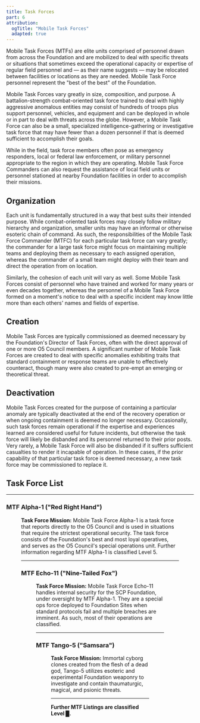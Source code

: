 ```yaml
---
title: Task Forces
part: 6
attribution:
  ogTitle: "Mobile Task Forces"
  adapted: true
---
```


Mobile Task Forces (MTFs) are elite units comprised of personnel drawn from
across the Foundation and are mobilized to deal with specific threats or
situations that sometimes exceed the operational capacity or expertise of
regular field personnel and — as their name suggests — may be relocated between
facilities or locations as they are needed. Mobile Task Force personnel
represent the "best of the best" of the Foundation.

Mobile Task Forces vary greatly in size, composition, and purpose. A
battalion-strength combat-oriented task force trained to deal with highly
aggressive anomalous entities may consist of hundreds of troops plus support
personnel, vehicles, and equipment and can be deployed in whole or in part to
deal with threats across the globe. However, a Mobile Task Force can also be a
small, specialized intelligence-gathering or investigative task force that may
have fewer than a dozen personnel if that is deemed sufficient to accomplish
their goals.

While in the field, task force members often pose as emergency responders, local
or federal law enforcement, or military personnel appropriate to the region in
which they are operating. Mobile Task Force Commanders can also request the
assistance of local field units or personnel stationed at nearby Foundation
facilities in order to accomplish their missions.

## Organization

Each unit is fundamentally structured in a way that best suits their intended
purpose. While combat-oriented task forces may closely follow military hierarchy
and organization, smaller units may have an informal or otherwise esoteric chain
of command. As such, the responsibilities of the Mobile Task Force Commander
(MTFC) for each particular task force can vary greatly; the commander for a
large task force might focus on maintaining multiple teams and deploying them as
necessary to each assigned operation, whereas the commander of a small team
might deploy with their team and direct the operation from on location.

Similarly, the cohesion of each unit will vary as well. Some Mobile Task Forces
consist of personnel who have trained and worked for many years or even decades
together, whereas the personnel of a Mobile Task Force formed on a moment's
notice to deal with a specific incident may know little more than each others'
names and fields of expertise.

## Creation

Mobile Task Forces are typically commissioned as deemed necessary by the
Foundation's Director of Task Forces, often with the direct approval of one or
more O5 Council members. A significant number of Mobile Task Forces are created
to deal with specific anomalies exhibiting traits that standard containment or
response teams are unable to effectively counteract, though many were also
created to pre-empt an emerging or theoretical threat.

## Deactivation

Mobile Task Forces created for the purpose of containing a particular anomaly
are typically deactivated at the end of the recovery operation or when ongoing
containment is deemed no longer necessary. Occasionally, such task forces remain
operational if the expertise and experiences learned are considered useful for
future incidents, but otherwise the task force will likely be disbanded and its
personnel returned to their prior posts. Very rarely, a Mobile Task Force will
also be disbanded if it suffers sufficient casualties to render it incapable of
operation. In these cases, if the prior capability of that particular task force
is deemed necessary, a new task force may be commissioned to replace it.

## Task Force List

---

### MTF Alpha-1 ("Red Right Hand")

<Figure
  align="left"
  publicId="task-forces/Alpha1.png"
  width={180}
  height={180}
  alt="MTF Alpha-1"
/>

**Task Force Mission:** Mobile Task Force Alpha-1 is a task force that reports directly to the O5 Council and is used in situations that require the strictest operational security. The task force consists of the Foundation's best and most loyal operatives, and serves as the O5 Council's special operations unit. Further information regarding MTF Alpha-1 is classified Level 5.

---

### MTF Echo-11 ("Nine-Tailed Fox")

<Figure
  align="left"
  publicId="task-forces/Epsilon11.png"
  width={180}
  height={180}
  alt="MTF Echo-11"
/>

**Task Force Mission:** Mobile Task Force Echo-11 handles internal security
for the SCP Foundation, under oversight by MTF Alpha-1. They are a special ops
force deployed to Foundation Sites when standard protocols fail and multiple
breaches are imminent. As such, most of their operations are classified.

---

### MTF Tango-5 ("Samsara")

<Figure
  align="left"
  publicId="task-forces/Tau5.png"
  width={180}
  height={180}
  alt="MTF Tango-5"
/>

**Task Force Mission:** Immortal cyborg clones created from the flesh of a dead
god, Tango-5 utilizes esoteric and experimental Foundation weaponry to
investigate and contain thaumaturgic, magical, and psionic threats.

---

**Further MTF Listings are classified Level █.**
